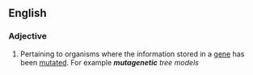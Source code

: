 ==English==

===Adjective===
{{en-adj}}

# Pertaining to organisms where the information stored in a [[gene]] has been [[mutated]]. For example '''''mutagenetic''' tree models  ''